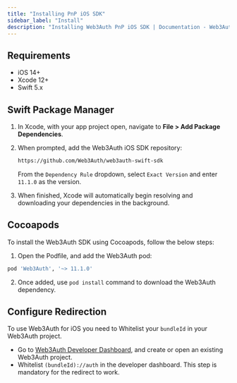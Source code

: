 ```yaml
---
title: "Installing PnP iOS SDK"
sidebar_label: "Install"
description: "Installing Web3Auth PnP iOS SDK | Documentation - Web3Auth"
---
```


## Requirements

- iOS 14+
- Xcode 12+
- Swift 5.x

## Swift Package Manager

1. In Xcode, with your app project open, navigate to **File > Add Package Dependencies**.

2. When prompted, add the Web3Auth iOS SDK repository:

   ```sh
   https://github.com/Web3Auth/web3auth-swift-sdk
   ```

   From the `Dependency Rule` dropdown, select `Exact Version` and enter `11.1.0` as the version.

3. When finished, Xcode will automatically begin resolving and downloading your dependencies in the
   background.


## Cocoapods

To install the Web3Auth SDK using Cocoapods, follow the below steps:

1. Open the Podfile, and add the Web3Auth pod:

```sh
pod 'Web3Auth', '~> 11.1.0'
```

2. Once added, use `pod install` command to download the Web3Auth dependency.

## Configure Redirection

To use Web3Auth for iOS you need to Whitelist your `bundleId` in your Web3Auth project.

- Go to [Web3Auth Developer Dashboard](https://dashboard.web3auth.io), and create or open an
  existing Web3Auth project.
- Whitelist `(bundleId)://auth` in the developer dashboard. This step is mandatory for the redirect
  to work.

